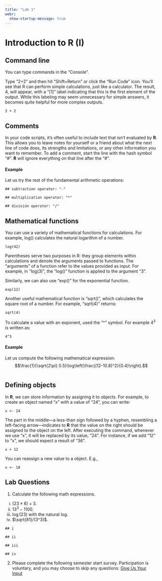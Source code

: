 ```yaml
---
title: "Lab 1"
webr:
  show-startup-message: true
---
```

# Introduction to R (I)

## Command line

You can type commands in the "Console". 

Type "2+2" and then hit "Shift+Return" or click the "Run Code" icon. You'll see that R can perform simple calculations, just like a calculator. The result, 4, will appear, with a "[1]" label indicating that this is the first element of the output. While this labeling may seem unnecessary for simple answers, it becomes quite helpful for more complex outputs.

```webr-r
2 + 2
```

## Comments
In your code scripts, it's often useful to include text that isn't evaluated by **R**. This allows you to leave notes for yourself or a friend about what the next line of code does, its strengths and limitations, or any other information you want to remember. To add a comment, start the line with the hash symbol "#". **R** will ignore everything on that line after the "#".

#### Example
Let us try the rest of the fundamental arithmetic operations:
```webr-r
## subtraction operator: "-"

## multiplication operator: "*"

## division operator: "/"
```

## Mathematical functions

You can use a variety of mathematical functions for calculations. For example, log() calculates the natural logarithm of a number.
```webr-r
log(42)
```

Parentheses serve two purposes in R: they group elements within calculations and denote the arguments passed to functions. The "arguments" of a function refer to the values provided as input. For example, in "log(3)", the "log()" function is applied to the argument "3".

Similarly, we can also use "exp()" for the exponential function.
```webr-r
exp(12)
```

Another useful mathematical function is "sqrt()", which calculates the square root of a number. For example, "sqrt(4)" returns:
```webr-r
sqrt(4)
```

To calculate a value with an exponent, used the "^" symbol. For example $4^3$ is written as:
```webr-r
4^3
```

#### Example
Let us compute the following mathematical expression:
$$\frac{1}{\sqrt{2\pi} 0.5}\log\left(\frac{(12-10.8)^2}{0.4}\right).$$
```webr-r

```

## Defining objects
In **R**, we can store information by assigning it to objects. For example, to create an object named "x" with a value of "24", you can write:
```webr-r
x <- 24
```

The part in the middle—a less-than sign followed by a hyphen, resembling a left-facing arrow—indicates to **R** that the value on the right should be assigned to the object on the left. After executing the command, whenever we use "x", it will be replaced by its value, "24". For instance, if we add "12" to "x", we should expect a result of "36".
```webr-r
x + 12
```
You can reassign a new value to a object. E.g.,
```webr-r
x <- 18
```

## Lab Questions
1. Calculate the following math expressions.
  i) $(23\times 6)+3$.
  ii) $13^3-1100$.
  iii) $\log(23)$ with the natural log.
  iv) $\sqrt{81}/(3^3)$.
```webr-r
## i

## ii

## iii

## iv

```

2. Please complete the following semester start survey. Participation is voluntary, and you may choose to skip any questions: [Give Us Your Input](https://docs.google.com/forms/d/e/1FAIpQLSdbTOq38NTlUTKahr5kGRWgW13nO4pQqgoLad3_0D7jLnbt-Q/viewform?usp=sharing)

